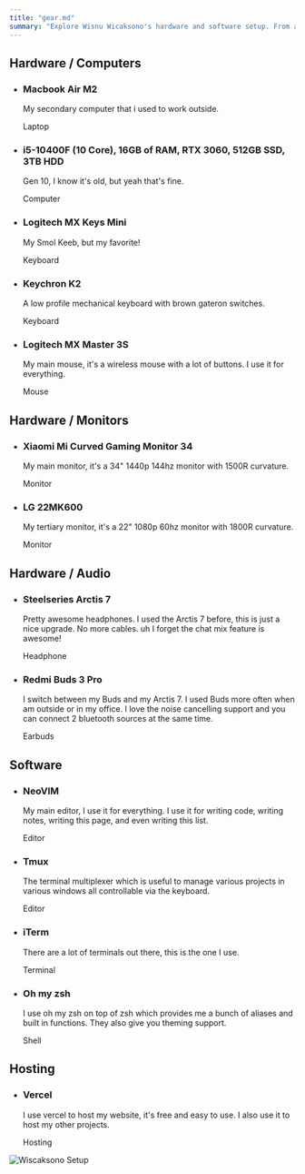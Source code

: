 ```yaml
---
title: "gear.md"
summary: "Explore Wisnu Wicaksono's hardware and software setup. From a powerful computer with an i5-10400F, 16GB of RAM, RTX 3060, and more, to a Macbook Air M2 for work on the go. His favorite tools include NeoVIM, Tmux, iTerm, and Oh my zsh. He hosts his website and projects on Vercel. Discover his tech world!"
---
```



## Hardware / Computers

- ### Macbook Air M2
  My secondary computer that i used to work outside.
  
  <Badge>Laptop</Badge>
  
- ### i5-10400F (10 Core), 16GB of RAM, RTX 3060, 512GB SSD, 3TB HDD
  Gen 10, I know it's old, but yeah that's fine.
  
  <Badge>Computer</Badge>

- ### Logitech MX Keys Mini
  My Smol Keeb, but my favorite!

  <Badge>Keyboard</Badge>

- ### Keychron K2
  A low profile mechanical keyboard with brown gateron switches.
  
  <Badge>Keyboard</Badge>

- ### Logitech MX Master 3S
  My main mouse, it's a wireless mouse with a lot of buttons. I use it for everything.
  
  <Badge>Mouse</Badge>
  

## Hardware / Monitors
- ### Xiaomi Mi Curved Gaming Monitor 34
  My main monitor, it's a 34" 1440p 144hz monitor with 1500R curvature.
  
  <Badge>Monitor</Badge>

- ### LG 22MK600
  My tertiary monitor, it's a 22" 1080p 60hz monitor with 1800R curvature.
  
  <Badge>Monitor</Badge>


## Hardware / Audio
- ### Steelseries Arctis 7
  Pretty awesome headphones. I used the Arctis 7 before, this is just a nice upgrade. No more cables. uh I forget the chat mix feature is awesome!  
  
  <Badge>Headphone</Badge>

- ### Redmi Buds 3 Pro
  I switch between my Buds and my Arctis 7. I used Buds more often when am outside or in my office. I love the noise cancelling support and you can connect 2 bluetooth sources at the same time.  
  
  <Badge>Earbuds</Badge>


## Software
- ### NeoVIM
  My main editor, I use it for everything. I use it for writing code, writing notes, writing this page, and even writing this list.  
  
  <Badge>Editor</Badge>

- ### Tmux
  The terminal multiplexer which is useful to manage various projects in various windows all controllable via the keyboard.
  
  <Badge>Editor</Badge>

- ### iTerm
  There are a lot of terminals out there, this is the one I use.

  <Badge>Terminal</Badge>

- ### Oh my zsh
  I use oh my zsh on top of zsh which provides me a bunch of aliases and built in functions. They also give you theming support.
  
  <Badge>Shell</Badge>


## Hosting
- ### Vercel
  I use vercel to host my website, it's free and easy to use. I also use it to host my other projects.
  
  <Badge>Hosting</Badge>

  
![Wiscaksono Setup](/setup.webp)

